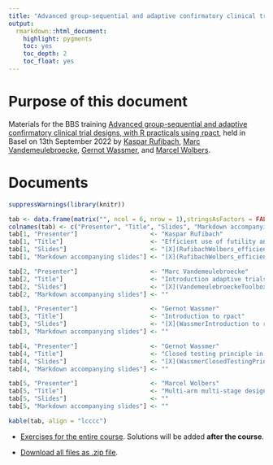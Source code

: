 ```yaml
---
title: "Advanced group-sequential and adaptive confirmatory clinical trial designs, with R practicals using rpact: Efficient use of futility and efficacy interim analyses in group-sequential designs"
output: 
  rmarkdown::html_document:
    highlight: pygments
    toc: yes
    toc_depth: 2
    toc_float: yes
--- 
```


# Purpose of this document

Materials for the BBS training [Advanced group-sequential and adaptive confirmatory clinical trial designs, with R practicals using rpact](https://baselbiometrics.github.io/home/docs/trainings/20220913/agenda.pdf), held in Basel on 13th September 2022 by [Kaspar Rufibach](mailto:kaspar.rufibach@roche.com), [Marc Vandemeulebroecke](mailto:marc.vandemeulebroecke@novartis.com), [Gernot Wassmer](mailto:gernot.wassmer@rpact.com), and [Marcel Wolbers](mailto:marcel.wolbers@roche.com). 

# Documents

```r
suppressWarnings(library(knitr))

tab <- data.frame(matrix("", ncol = 6, nrow = 1),stringsAsFactors = FALSE)
colnames(tab) <- c("Presenter", "Title", "Slides", "Markdown accompanying slides")
tab[1, "Presenter"]                    <- "Kaspar Rufibach"
tab[1, "Title"]                        <- "Efficient use of futility and efficacy interim analyses in group-sequential designs" 
tab[1, "Slides"]                       <- "[X](RufibachWolbers_efficient_interims_handout.pdf)"
tab[1, "Markdown accompanying slides"] <- "[X](RufibachWolbers_efficient_interims.html)"

tab[2, "Presenter"]                    <- "Marc Vandemeulebroecke"
tab[2, "Title"]                        <- "Introduction adaptive trials & sample size re-calculation" 
tab[2, "Slides"]                       <- "[X](VandemeulebroeckeToolbox_AD_MethodsIntro.pdf)"
tab[2, "Markdown accompanying slides"] <- ""

tab[3, "Presenter"]                    <- "Gernot Wassmer"
tab[3, "Title"]                        <- "Introduction to rpact" 
tab[3, "Slides"]                       <- "[X](WassmerIntroduction to rpact.pdf)"
tab[3, "Markdown accompanying slides"] <- ""

tab[4, "Presenter"]                    <- "Gernot Wassmer"
tab[4, "Title"]                        <- "Closed testing principle in adaptive trials" 
tab[4, "Slides"]                       <- "[X](WassmerClosedTestingPrinciple.pdf)"
tab[4, "Markdown accompanying slides"] <- ""

tab[5, "Presenter"]                    <- "Marcel Wolbers"
tab[5, "Title"]                        <- "Multi-arm multi-stage designs" 
tab[5, "Slides"]                       <- ""
tab[5, "Markdown accompanying slides"] <- ""

kable(tab, align = "lcccc")
```

* [Exercises for the entire course](BBSadaptiveCourse13Sep2022_exercises.html). Solutions will be added **after the course**.

* [Download all files as .zip file](BBS_adaptive.zip).








